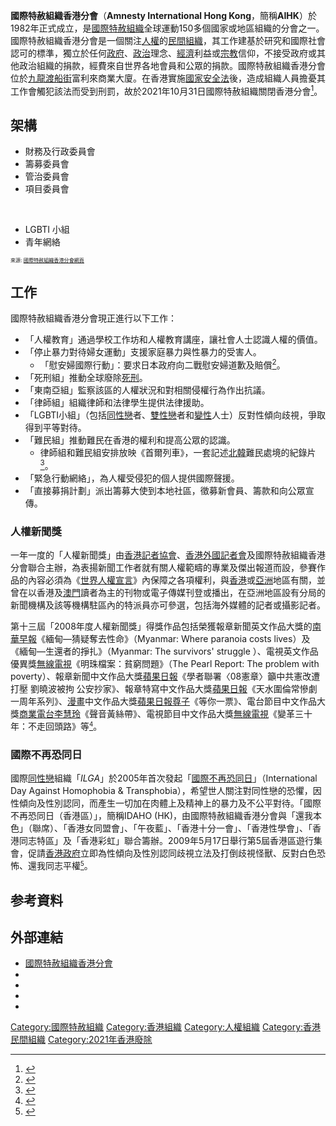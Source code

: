 {{Infobox Organization
| name =  國際特赦組織香港分會[[File:Nobel_prize_medal.svg|20px]]
| original_name = Amnesty International Hong Kong
<!-- 注释出：| image = Amnesty International logo.svg -->
| size = 
| caption = 國際特赦組織標誌
| motto = 
| formation = 1982年，[[香港|香港]]
| headquarters = {{HK}}
| location = 
| language = 
| type = [[非政府组織|非政府组織]]
| leader_title = 
| leader_name = 
| founder = [[徐國偉|徐國偉]]
| secretary =
| membership = 
| staff = 
| website = http://www.amnesty.org.hk/web/ 
}}

'''國際特赦組織香港分會'''（'''Amnesty International Hong Kong'''，簡稱'''AIHK'''）於1982年正式成立，是[[國際特赦組織|國際特赦組織]]全球運動150多個國家或地區組織的分會之一。國際特赦組織香港分會是一個關注[[人權|人權]]的[[社会团体|民間組織]]，其工作建基於研究和國際社會認可的標準，獨立於任何[[政府|政府]]、[[政治|政治]]理念、[[經濟|經濟]]利益或[[宗教|宗教]]信仰，不接受政府或其他政治組織的捐款，經費來自世界各地會員和公眾的捐款。國際特赦組織香港分會位於[[九龍|九龍]][[渡船街_(香港)|渡船街]]富利來商業大廈。在香港實施[[中華人民共和國香港特別行政區維護國家安全法|國家安全法]]後，造成組織人員擔憂其工作會觸犯該法而受到刑罰，故於2021年10月31日國際特赦組織關閉香港分會<ref>{{cite news |title=國際特赦組織受國安法影響正式撤港 臉書粉專、網站皆停更 |url=https://news.ltn.com.tw/news/world/breakingnews/3722333 |accessdate=2021-11-25 |work=自由時報 |date=2021-11-01 |archive-date=2022-04-03 |archive-url=https://web.archive.org/web/20220403013818/https://news.ltn.com.tw/news/world/breakingnews/3722333 }}</ref>。

== 架構 ==
* 財務及行政委員會
* 籌募委員會
* 管治委員會
* 項目委員會
<br>

* LGBTI 小組
* 青年網絡

<small><small><small>來源: [https://www.amnesty.org.hk/ 國際特赦組織香港分會網頁] {{Wayback|url=https://www.amnesty.org.hk/ |date=20180529025602 }}</small></small></small>

== 工作 ==
國際特赦組織香港分會現正進行以下工作：
* 「人權教育」通過學校工作坊和人權教育講座，讓社會人士認識人權的價值。
* 「停止暴力對待婦女運動」支援家庭暴力與性暴力的受害人。
** 「慰安婦國際行動」：要求日本政府向二戰慰安婦道歉及賠償<ref>{{Cite web |url=http://www.amnesty.org.hk/chi/modules/news/article.php?storyid=26 |title=國際特赦組織要求日本政府向慰安婦道歉及賠償 |access-date=2007-09-27 |archive-url=https://web.archive.org/web/20071217170231/http://www.amnesty.org.hk/chi/modules/news/article.php?storyid=26 |archive-date=2007-12-17 |dead-url=yes }}</ref>。
* 「死刑組」推動全球廢除[[死刑|死刑]]。
* 「東南亞組」監察該區的人權狀況和對相關侵權行為作出抗議。
* 「律師組」組織律師和法律學生提供法律援助。
* 「LGBTI小組」（包括[[同性戀|同性戀]]者、[[雙性戀|雙性戀]]者和[[變性|變性]]人士）反對性傾向歧視，爭取得到平等對待。
* 「難民組」推動難民在香港的權利和提高公眾的認識。
** 律師組和難民組安排放映《首爾列車》，一套記述[[北韓|北韓]]難民處境的紀錄片<ref>{{Cite web |url=http://www.inmediahk.net/public/article?item_id=123710&group_id=14 |title=國際特赦組織香港分會呈獻：《首爾列車》 |access-date=2007-09-27 |archive-url=https://web.archive.org/web/20060704025722/http://www.inmediahk.net/public/article?item_id=123710&group_id=14 |archive-date=2006-07-04 |dead-url=yes }}</ref>。
* 「緊急行動網絡」，為人權受侵犯的個人提供國際聲援。
* 「直接募捐計劃」派出籌募大使到本地社區，徵募新會員、籌款和向公眾宣傳。

===人權新聞獎===
一年一度的「人權新聞獎」由[[香港記者協會|香港記者協會]]、[[香港外國記者會|香港外國記者會]]及國際特赦組織香港分會聯合主辦，為表揚新聞工作者就有關人權範疇的專業及傑出報道而設，參賽作品的內容必須為《[[世界人權宣言|世界人權宣言]]》內保障之各項權利，與[[香港|香港]]或[[亞洲|亞洲]]地區有關，並曾在以香港及[[澳門|澳門]]讀者為主的刊物或電子傳媒刊登或播出，在亞洲地區設有分局的新聞機構及該等機構駐區內的特派員亦可參選，包括海外媒體的記者或攝影記者。

第十三屆「2008年度人權新聞獎」得獎作品包括榮獲報章新聞英文作品大獎的[[南華早報|南華早報]]《緬甸—猜疑奪去性命》（Myanmar: Where paranoia costs lives）及《緬甸—生還者的掙扎》（Myanmar: The survivors' struggle ）、電視英文作品優異獎[[無線電視|無線電視]]《明珠檔案：貧窮問題》（The Pearl Report: The problem with poverty）、報章新聞中文作品大獎[[蘋果日報|蘋果日報]]《學者聯署〈08憲章〉籲中共憲改遭打壓 劉曉波被拘 公安抄家》、報章特寫中文作品大獎[[蘋果日報|蘋果日報]]《天水圍倫常慘劇一周年系列》、[[漫畫|漫畫]]中文作品大獎[[蘋果日報|蘋果日報]][[尊子|尊子]]《等你一票》、電台節目中文作品大獎[[商業電台|商業電台]][[李慧玲|李慧玲]]《聲音黃絲帶》、電視節目中文作品大獎[[無線電視|無線電視]]《變革三十年：不走回頭路》等<small><ref>{{cite web |language=zh-hk |url=http://www.amnesty.org.hk/chi/node/20153 |title=第13屆人權新聞獎得獎名單 |publisher=國際特赦組織香港分會 |date=2009-03-23 |accessdate=2009-08-20 |archive-url=https://web.archive.org/web/20090926083336/http://www.amnesty.org.hk/chi/node/20153 |archive-date=2009-09-26 |dead-url=yes }}</ref></small>。

===國際不再恐同日===
國際[[同性戀|同性戀]]組織「''ILGA''」於2005年首次發起「[[國際不再恐同日|國際不再恐同日]]」（International Day Against Homophobia & Transphobia），希望世人關注對同性戀的恐懼，因性傾向及性別認同，而產生一切加在肉體上及精神上的暴力及不公平對待。「國際不再恐同日（香港區）」，簡稱IDAHO (HK)，由國際特赦組織香港分會與「還我本色」（聯席）、「香港女同盟會」、「午夜藍」、「香港十分一會」、「香港性學會」、「香港同志特區」及「香港彩虹」聯合籌辦。2009年5月17日舉行第5屆香港區遊行集會，促請[[香港政府|香港政府]]立即為性傾向及性別認同歧視立法及打倒歧視怪獸、反對白色恐怖、還我同志平權<small><ref>{{cite web |language=zh-hk |url=http://idahohk.org/2009/home.php |title=第5屆國際不再恐同日(香港區遊行集會) |publisher=idahohk.org |date= |accessdate=2009-08-20 |archive-url=https://web.archive.org/web/20110430234543/http://idahohk.org/2009/home.php |archive-date=2011-04-30 |dead-url=yes }}</ref></small>。

==参考資料==
<div class="references-small">
<references />
</div>

== 外部連結 ==
* [http://www.amnesty.org.hk/ 國際特赦組織香港分會] {{Wayback|url=http://www.amnesty.org.hk/ |date=20210117121355 }}
*{{Facebook|AmnestyHK}}
*{{Twitter|AmnestyHK}}
*{{Youtube|AmnestyHongKong}}
*{{Instagram|AmnestyHK}}

[[Category:國際特赦組織|Category:國際特赦組織]]
[[Category:香港組織|Category:香港組織]]
[[Category:人權組織|Category:人權組織]]
[[Category:香港民間組織|Category:香港民間組織]]
[[Category:2021年香港廢除|Category:2021年香港廢除]]